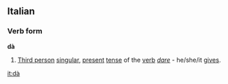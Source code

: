 ==Italian==
===Verb form===
'''dà'''
#[[Third person]] [[singular]], [[present]] [[tense]] of the [[verb]] ''[[dare]]'' - he/she/it [[gives]].

[[it:dà]]